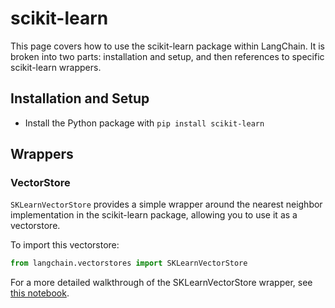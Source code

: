 # scikit-learn

This page covers how to use the scikit-learn package within LangChain.
It is broken into two parts: installation and setup, and then references to specific scikit-learn wrappers.

## Installation and Setup

- Install the Python package with `pip install scikit-learn`

## Wrappers

### VectorStore

`SKLearnVectorStore` provides a simple wrapper around the nearest neighbor implementation in the
scikit-learn package, allowing you to use it as a vectorstore.

To import this vectorstore:

```python
from langchain.vectorstores import SKLearnVectorStore
```

For a more detailed walkthrough of the SKLearnVectorStore wrapper, see [this notebook](/docs/modules/data_io/vectorstores/integrations/sklearn.html).
